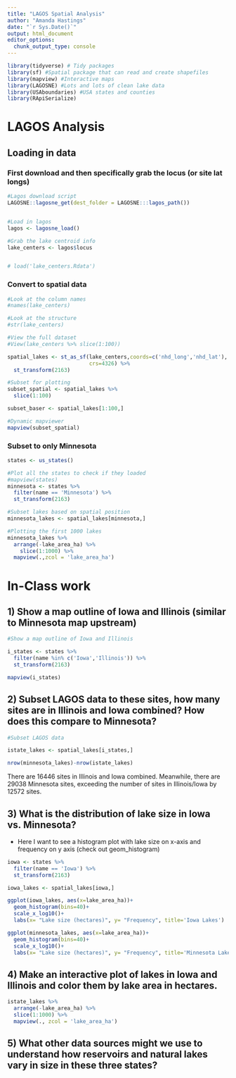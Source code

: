 ```yaml
---
title: "LAGOS Spatial Analysis"
author: "Amanda Hastings"
date: "`r Sys.Date()`"
output: html_document
editor_options: 
  chunk_output_type: console
---
```



```r
library(tidyverse) # Tidy packages
library(sf) #Spatial package that can read and create shapefiles 
library(mapview) #Interactive maps
library(LAGOSNE) #Lots and lots of clean lake data
library(USAboundaries) #USA states and counties
library(RApiSerialize)
```


# LAGOS Analysis


## Loading in data


### First download and then specifically grab the locus (or site lat longs)

```r
#Lagos download script
LAGOSNE::lagosne_get(dest_folder = LAGOSNE:::lagos_path())


#Load in lagos
lagos <- lagosne_load()

#Grab the lake centroid info
lake_centers <- lagos$locus


# load('lake_centers.Rdata')

```



### Convert to spatial data
```r
#Look at the column names
#names(lake_centers)

#Look at the structure
#str(lake_centers)

#View the full dataset
#View(lake_centers %>% slice(1:100))

spatial_lakes <- st_as_sf(lake_centers,coords=c('nhd_long','nhd_lat'),
                          crs=4326) %>%
  st_transform(2163)

#Subset for plotting
subset_spatial <- spatial_lakes %>%
  slice(1:100) 

subset_baser <- spatial_lakes[1:100,]

#Dynamic mapviewer
mapview(subset_spatial)

```


### Subset to only Minnesota

```r
states <- us_states()

#Plot all the states to check if they loaded
#mapview(states)
minnesota <- states %>%
  filter(name == 'Minnesota') %>%
  st_transform(2163)

#Subset lakes based on spatial position
minnesota_lakes <- spatial_lakes[minnesota,]

#Plotting the first 1000 lakes
minnesota_lakes %>%
  arrange(-lake_area_ha) %>%
    slice(1:1000) %>%
  mapview(.,zcol = 'lake_area_ha')
```



# In-Class work


## 1) Show a map outline of Iowa and Illinois (similar to Minnesota map upstream)

```r
#Show a map outline of Iowa and Illinois 

i_states <- states %>% 
  filter(name %in% c('Iowa','Illinois')) %>% 
  st_transform(2163)

mapview(i_states)

```



## 2) Subset LAGOS data to these sites, how many sites are in Illinois and Iowa combined? How does this compare to Minnesota?

```r
#Subset LAGOS data

istate_lakes <- spatial_lakes[i_states,]

nrow(minnesota_lakes)-nrow(istate_lakes)

```

There are 16446 sites in Illinois and Iowa combined. Meanwhile, there are 29038 Minnesota sites, exceeding the number of sites in Illinois/Iowa by 12572 sites. 


## 3) What is the distribution of lake size in Iowa vs. Minnesota?

- Here I want to see a histogram plot with lake size on x-axis and frequency on 
y axis (check out geom_histogram)

```r
iowa <- states %>%
  filter(name == 'Iowa') %>%
  st_transform(2163)

iowa_lakes <- spatial_lakes[iowa,]

ggplot(iowa_lakes, aes(x=lake_area_ha))+ 
  geom_histogram(bins=40)+ 
  scale_x_log10()+
  labs(x= "Lake size (hectares)", y= "Frequency", title='Iowa Lakes')

ggplot(minnesota_lakes, aes(x=lake_area_ha))+ 
  geom_histogram(bins=40)+ 
  scale_x_log10()+
  labs(x= "Lake size (hectares)", y= "Frequency", title='Minnesota Lakes')
```


## 4) Make an interactive plot of lakes in Iowa and Illinois and color them by lake area in hectares. 

```r
istate_lakes %>%
  arrange(-lake_area_ha) %>%
  slice(1:1000) %>%
  mapview(., zcol = 'lake_area_ha')
```


## 5) What other data sources might we use to understand how reservoirs and natural lakes vary in size in these three states? 


